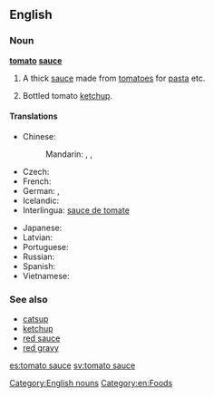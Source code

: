 ==English==

===Noun===
'''[[tomato]] [[sauce]]'''

# A thick [[sauce]] made from [[tomato]]es for [[pasta]] etc.
# {{British|Australia|New Zealand}} Bottled tomato [[ketchup]].

====Translations====
{{trans-top|pasta sauce}}
* Chinese:
*: Mandarin: {{t|zh|番茄醬|sc=Hani}}, {{t|zh|番茄酱|tr=fānqié jiàng|sc=Hani}}, {{t|zh|番茄沙司|tr=fānqié shāsī|sc=Hani}}
* Czech: {{t|cs|rajská omáčka|f}}
* French: {{t+|fr|sauce tomate|f}}
* German: {{t|de|Tomatensauce|f}}, {{t|de|Tomatensoße|f}}
* Icelandic: {{t+|is|tómatsósa|f}}
* Interlingua: [[sauce de tomate]]
{{trans-mid}}
* Japanese: {{t|ja|トマトソース|tr=tomatosōsu|sc=Jpan}}
* Latvian: {{t-|lv|tomātu mērce|f|xs=Latvian}}
* Portuguese: {{t|pt|molho de tomate|m}}
* Russian: {{t|ru|томатный соус|m|tr=tomátnyj sóus|sc=Cyrl}}
* Spanish: {{t|es|salsa de tomate|f}}
* Vietnamese: {{t|vi|nước xốt cà chua}}
{{trans-bottom}}

===See also===
* [[catsup]]
* [[ketchup]]
* [[red sauce]]
* [[red gravy]]

[[Category:English nouns]]
[[Category:en:Foods]]

[[es:tomato sauce]]
[[sv:tomato sauce]]